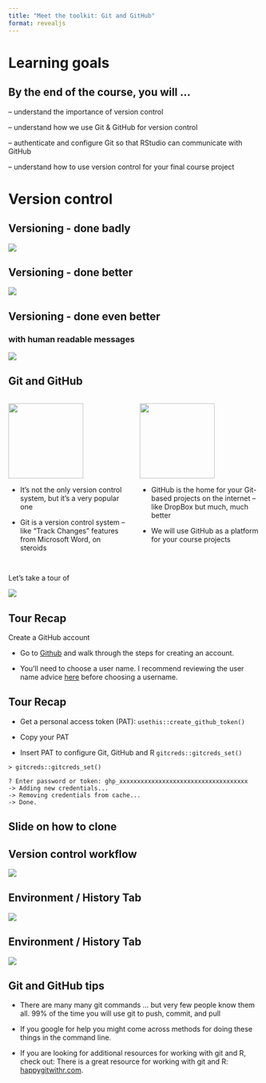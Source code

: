 ```yaml
---
title: "Meet the toolkit: Git and GitHub"
format: revealjs
---
```


# Learning goals

## By the end of the course, you will ...

::: incremental
-- understand the importance of version control

-- understand how we use Git & GitHub for version control  

-- authenticate and configure Git so that RStudio can communicate with GitHub

-- understand how to use version control for your final course project
:::

# Version control 

## Versioning - done badly

![](images/phd_comics_vc.gif){fig-align="center"}

## Versioning - done better

![](images/lego-steps.png){fig-align="center"}

## Versioning - done even better

### with human readable messages

![](images/lego-steps-commit-messages.png){fig-align="center"}


## Git and GitHub {.smaller}

::: columns
::: {.column width="35%"}
![](images/git-logo.png){fig-alt="Git logo" fig-align="center" width="150"}

-   It's not the only version control system, but it's a very popular one

-   Git is a version control system -- like "Track Changes" features from Microsoft Word, on steroids

:::

::: {.column width="35%"}
![](images/github-logo.png){fig-alt="GitHub logo" fig-align="center" width="150"}

-   GitHub is the home for your Git-based projects on the internet -- like DropBox but much, much better

-   We will use GitHub as a platform for your course projects

:::
:::

##  {.center}

[Let's take a tour of]{.hand-blue-large}


![](images/tech.png){fig-align="center"}



## Tour Recap 

Create a GitHub account

-   Go to [Github](https://github.com/) and walk through the steps for creating an account.

-   You’ll need to choose a user name. I recommend reviewing the user name advice [here](https://happygitwithr.com/github-acct#username-advice) before choosing a username.

## Tour Recap

-   Get a personal access token (PAT): `usethis::create_github_token()`

-   Copy your PAT 

-   Insert PAT to configure Git, GitHub and R `gitcreds::gitcreds_set()`

```
> gitcreds::gitcreds_set()

? Enter password or token: ghp_xxxxxxxxxxxxxxxxxxxxxxxxxxxxxxxxxxxx
-> Adding new credentials...
-> Removing credentials from cache...
-> Done.
```

## Slide on how to clone 



## Version control workflow {.smaller}

![](images/pcp-git.png){fig-align="center"}

## Environment / History Tab

![](images/git-tab.png){fig-align="center"}

## Environment / History Tab

![](images/buttons.png){fig-align="center"}


## Git and GitHub tips

::: incremental
-   There are many many git commands ... but very few people know them all. 99% of the time you will use git to push, commit, and pull

-   If you google for help you might come across methods for doing these things in the command line. 


-   If you are looking for additional resources for working with git and R, check out: There is a great resource for working with git and R: [happygitwithr.com](http://happygitwithr.com/). 
:::



